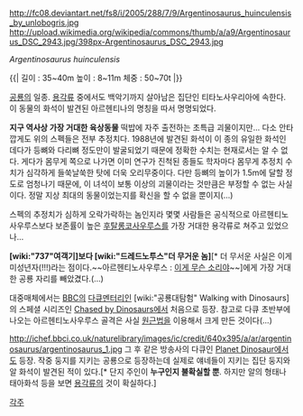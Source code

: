 http://fc08.deviantart.net/fs8/i/2005/288/7/9/Argentinosaurus_huinculensis_by_unlobogris.jpg
http://upload.wikimedia.org/wikipedia/commons/thumb/a/a9/Argentinosaurus_DSC_2943.jpg/398px-Argentinosaurus_DSC_2943.jpg

''Argentinosaurus huinculensis''

{{|
길이 : 35~40m
높이 : 8~11m
체중 : 50~70t
|}}

[[공룡]]의 일종. [[용각류]] 중에서도 백악기까지 살아남은 집단인 티타노사우리아에 속한다. 이 동물의 화석이 발견된 아르헨티나의 명칭을 따서 명명되었다. 

'''지구 역사상 가장 거대한 육상동물''' 떡밥에 자주 출전하는 초특급 괴물이지만... 다소 안타깝게도 위의 스펙들은 전부 추정치다. 1988년에 발견된 화석이 이 종의 유일한 화석인 데다가 등뼈와 다리뼈 정도만이 발굴되었기 때문에 정확한 수치는 현재로서는 알 수 없다. 게다가 몸무게 쪽으로 나가면 이미 연구가 진척된 종들도 학자마다 몸무게 추정치 수치가 심각하게 들쑥날쑥한 탓에 더욱 오리무중이다. 다만 등뼈의 높이가 1.5m에 달할 정도로 엄청나기 때문에, 이 녀석이 보통 이상의 괴물이라는 것만큼은 부정할 수 없는 사실이다. 정말 지상 최대의 동물이었는지를 확신을 할 수 없을 뿐이지(...) 

스펙의 추정치가 심하게 오락가락하는 놈인지라 몇몇 사람들은 공식적으로 아르헨티노사우루스보다 보존률이 높은 [[후탈롱코사우루스]]를 가장 거대한 용각류로 쳐주고 있었으나...

'''[wiki:"737"여객기]보다 [wiki:"드레드노투스"더 무거운 놈]'''[* 더 무서운 사실은 이게 미성년자(!!!)라는 점이다.~~아르헨티노사우루스 : [[이게 무슨 소리야]]~~]에게 가장 거대한 공룡 자리를 빼았겼다.(...)

대중매체에서는 [[BBC]]의 [[다큐멘터리]]인 [wiki:"공룡대탐험" Walking with Dinosaurs]의 스페셜 시리즈인 [[Chased by Dinosaurs]]에서 처음으로 등장. 참고로 다큐 초반부에 나오는 아르헨티노사우루스 골격은 사실 [[원근법]]을 이용해서 크게 만든 것이다(...) 

http://ichef.bbci.co.uk/naturelibrary/images/ic/credit/640x395/a/ar/argentinosaurus/argentinosaurus_1.jpg
그 후 같은 방송사의 다큐인 [[Planet Dinosaur]]에서도 등장. 작중 둥지를 지키는 공룡으로 등장하는데 실제로 얘네들이 지키는 집단 둥지와 알 화석이 발견된 적이 있다.[* 단지 주인이 '''누구인지 불확실할 뿐'''. 하지만 알의 형태나 태아화석 등을 보면 [[용각류]]의 것이 확실하다.]

[[각주]]
